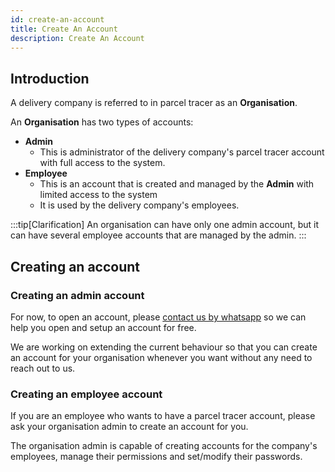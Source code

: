 ```yaml
---
id: create-an-account
title: Create An Account
description: Create An Account
---
```


## Introduction

A delivery company is referred to in parcel tracer as an **Organisation**.

An **Organisation** has two types of accounts:
- **Admin**
  - This is administrator of the delivery company's parcel tracer account with full access to the system.
- **Employee**
  - This is an account that is created and managed by the **Admin** with limited access to the system
  - It is used by the delivery company's employees.

:::tip[Clarification]
An organisation can have only one admin account, but it can have several employee accounts that are managed by the admin.
:::

## Creating an account

### Creating an admin account

For now, to open an account, please [contact us by whatsapp](https://wa.me/+33753560667) so we can help you open and setup an account for free.

We are working on extending the current behaviour so that you can create an account for your organisation whenever you want without any need to reach out to us.

### Creating an employee account

If you are an employee who wants to have a parcel tracer account, please ask your organisation admin to create an account for you.

The organisation admin is capable of creating accounts for the company's employees, manage their permissions and set/modify their passwords.